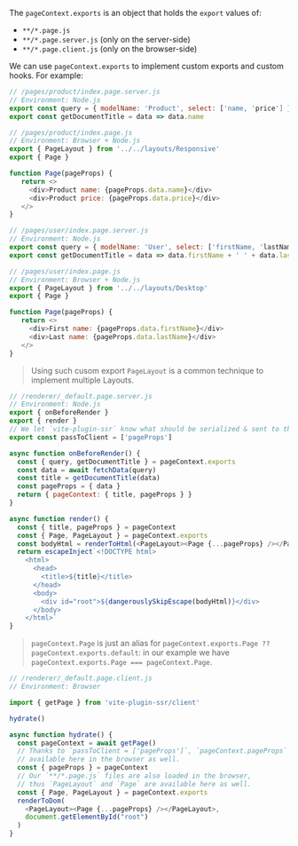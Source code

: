 The `pageContext.exports` is an object that holds the `export` values of:
 - `**/*.page.js`
 - `**/*.page.server.js` (only on the server-side)
 - `**/*.page.client.js` (only on the browser-side)

We can use `pageContext.exports` to implement custom exports and custom hooks. For example:

```js
// /pages/product/index.page.server.js
// Environment: Node.js
export const query = { modelName: 'Product', select: ['name, 'price'] }
export const getDocumentTitle = data => data.name
```

```js
// /pages/product/index.page.js
// Environment: Browser + Node.js
export { PageLayout } from '../../layouts/Responsive'
export { Page }

function Page(pageProps) {
   return <>
     <div>Product name: {pageProps.data.name}</div>
     <div>Product price: {pageProps.data.price}</div>
   </>
}
```

```js
// /pages/user/index.page.server.js
// Environment: Node.js
export const query = { modelName: 'User', select: ['firstName, 'lastName'] }
export const getDocumentTitle = data => data.firstName + ' ' + data.lastName
```

```js
// /pages/user/index.page.js
// Environment: Browser + Node.js
export { PageLayout } from '../../layouts/Desktop'
export { Page }

function Page(pageProps) {
   return <>
     <div>First name: {pageProps.data.firstName}</div>
     <div>Last name: {pageProps.data.lastName}</div>
   </>
}
```

> Using such cusom export `PageLayout` is a common technique to implement multiple Layouts.

```js
// /renderer/_default.page.server.js
// Environment: Node.js
export { onBeforeRender }
export { render }
// We let `vite-plugin-ssr` know what should be serialized & sent to the browser:
export const passToClient = ['pageProps']

async function onBeforeRender() {
  const { query, getDocumentTitle } = pageContext.exports
  const data = await fetchData(query)
  const title = getDocumentTitle(data)
  const pageProps = { data }
  return { pageContext: { title, pageProps } }
}

async function render() {
  const { title, pageProps } = pageContext
  const { Page, PageLayout } = pageContext.exports
  const bodyHtml = renderToHtml(<PageLayout><Page {...pageProps} /></PageLayout>)
  return escapeInject`<!DOCTYPE html>
    <html>
      <head>
        <title>${title}</title>
      </head>
      <body>
        <div id="root">${dangerouslySkipEscape(bodyHtml)}</div>
      </body>
    </html>`
}
```

> `pageContext.Page` is just an alias for `pageContext.exports.Page ?? pageContext.exports.default`: in our example we have `pageContext.exports.Page === pageContext.Page`.

```js
// /renderer/_default.page.client.js
// Environment: Browser

import { getPage } from 'vite-plugin-ssr/client'

hydrate()

async function hydrate() {
  const pageContext = await getPage()
  // Thanks to `passToClient = ['pageProps']`, `pageContext.pageProps` is
  // available here in the browser as well.
  const { pageProps } = pageContext
  // Our `**/*.page.js` files are also loaded in the browser,
  // thus `PageLayout` and `Page` are available here as well.
  const { Page, PageLayout } = pageContext.exports
  renderToDom(
    <PageLayout><Page {...pageProps} /></PageLayout>,
    document.getElementById("root")
  )
}
```
